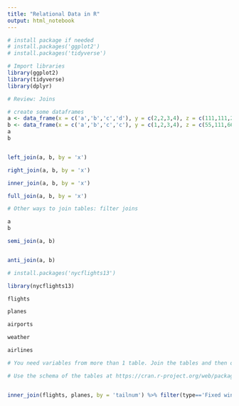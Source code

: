 ---
title: "Relational Data in R"
output: html_notebook
---

```{r}
# install package if needed 
# install.packages('ggplot2')
# install.packages('tidyverse')
```

```{r}
# Import libraries
library(ggplot2)
library(tidyverse)
library(dplyr)

```

```{r}
# Review: Joins

# create some dataframes
a <- data_frame(x = c('a','b','c','d'), y = c(2,2,3,4), z = c(111,111,222,222))
b <- data_frame(x = c('a','b','c','c'), y = c(1,2,3,4), z = c(55,111,66,66), w=c(10,11,12,13))
a
b


left_join(a, b, by = 'x')

right_join(a, b, by = 'x')

inner_join(a, b, by = 'x')

full_join(a, b, by = 'x')


```

```{r}
# Other ways to join tables: filter joins 

a 
b

semi_join(a, b)


anti_join(a, b)


```

```{r}
# install.packages('nycflights13')

library(nycflights13)

flights 

planes 

airports 

weather 

airlines

# You need variables from more than 1 table. Join the tables and then other data processing tasks. 

# Use the schema of the tables at https://cran.r-project.org/web/packages/dittodb/vignettes/nycflights.html. Join the flights and planes table. How many flights used engine type 'Fixed wing multi engine'? 


inner_join(flights, planes, by = 'tailnum') %>% filter(type=='Fixed wing multi engine')


```

